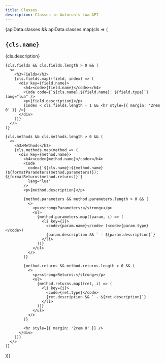 ```yaml
---
title: Classes
description: Classes in Autorun's Lua API
---
```



{apiData.classes && apiData.classes.map(cls => (
  <div key={cls.name}>
    <h2><code>{cls.name}</code></h2>
    <p>{cls.description}</p>

    {cls.fields && cls.fields.length > 0 && (
      <>
        <h3>Fields</h3>
        {cls.fields.map((field, index) => (
          <div key={field.name}>
            <h4><code>{field.name}</code></h4>
            <Code code={`${cls.name}.${field.name}: ${field.type}`} lang="lua" />
            <p>{field.description}</p>
            {index < cls.fields.length - 1 && <hr style={{ margin: '2rem 0' }} />}
          </div>
        ))}
      </>
    )}

    {cls.methods && cls.methods.length > 0 && (
      <>
        <h3>Methods</h3>
        {cls.methods.map(method => (
          <div key={method.name}>
            <h4><code>{method.name}</code></h4>
            <Code
              code={`${cls.name}:${method.name}(${formatParameters(method.parameters)}): ${formatReturns(method.returns)}`}
              lang="lua"
            />
            <p>{method.description}</p>

            {method.parameters && method.parameters.length > 0 && (
              <>
                <p><strong>Parameters:</strong></p>
                <ul>
                  {method.parameters.map((param, i) => (
                    <li key={i}>
                      <code>{param.name}</code> (<code>{param.type}</code>)
                      {param.description && ` - ${param.description}`}
                    </li>
                  ))}
                </ul>
              </>
            )}

            {method.returns && method.returns.length > 0 && (
              <>
                <p><strong>Returns:</strong></p>
                <ul>
                  {method.returns.map((ret, i) => (
                    <li key={i}>
                      <code>{ret.type}</code>
                      {ret.description && ` - ${ret.description}`}
                    </li>
                  ))}
                </ul>
              </>
            )}

            <hr style={{ margin: '2rem 0' }} />
          </div>
        ))}
      </>
    )}
  </div>
))}
